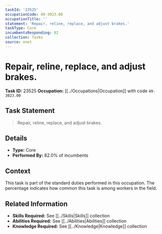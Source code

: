 ```yaml
---
taskId: '23525'
occupationCode: 49-3023.00
occupationTitle: ''
statement: 'Repair, reline, replace, and adjust brakes.'
taskType: Core
incumbentsResponding: 82
collection: Tasks
source: onet
---
```

# Repair, reline, replace, and adjust brakes.

**Task ID:** 23525
**Occupation:** [[../Occupations|Occupation]] with code `49-3023.00`

## Task Statement

> Repair, reline, replace, and adjust brakes.

## Details

- **Type:** Core
- **Performed By:** 82.0% of incumbents

## Context

This task is part of the standard duties performed in this occupation. The percentage indicates how common this task is among workers in the field.

## Related Information

- **Skills Required:** See [[../Skills|Skills]] collection
- **Abilities Required:** See [[../Abilities|Abilities]] collection
- **Knowledge Required:** See [[../Knowledge|Knowledge]] collection
